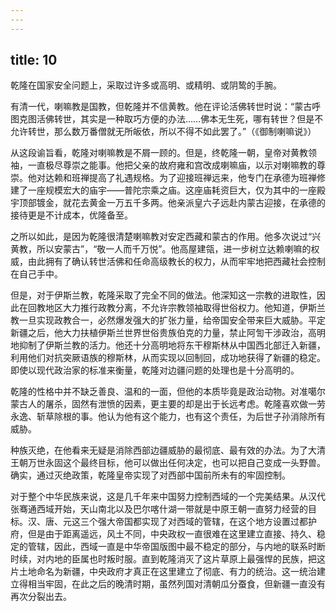```yaml
---
---
---
```

title: 10
---



乾隆在国家安全问题上，采取过许多或高明、或精明、或阴鸷的手腕。

有清一代，喇嘛教是国教，但乾隆并不信黄教。他在评论活佛转世时说：“蒙古呼图克图活佛转世，其实是一种取巧方便的办法……佛本无生死，哪有转世？但是不允许转世，那么数万番僧就无所皈依，所以不得不如此罢了。”（《御制喇嘛说》）

从这段谕旨看，乾隆对喇嘛教是不屑一顾的。但是，终乾隆一朝，皇帝对黄教领袖，一直极尽尊崇之能事。他把父亲的故府雍和宫改成喇嘛庙，以示对喇嘛教的尊崇。他对达赖和班禅提高了礼遇规格。为了迎接班禅远来，他专门在承德为班禅修建了一座规模宏大的庙宇——普陀宗乘之庙。这座庙耗资巨大，仅为其中的一座殿宇顶部镀金，就花去黄金一万五千多两。他亲派皇六子远赴内蒙古迎接，在承德的接待更是不计成本，优隆备至。

之所以如此，是因为乾隆很清楚喇嘛教对安定西藏和蒙古的作用。他多次说过“兴黄教，所以安蒙古”，“敬一人而千万悦”。他高屋建瓴，进一步树立达赖喇嘛的权威，由此拥有了确认转世活佛和任命高级教长的权力，从而牢牢地把西藏社会控制在自己手中。

但是，对于伊斯兰教，乾隆采取了完全不同的做法。他深知这一宗教的进取性，因此在回教地区大力推行政教分离，不允许宗教领袖取得世俗权力。他知道，伊斯兰教一旦实现政教合一，必然爆发强大的扩张力量，给帝国安全带来巨大威胁。平定新疆之后，他大力扶植伊斯兰世界世俗贵族伯克的力量，禁止阿訇干涉政治，高明地抑制了伊斯兰教的活力。他还十分高明地将东干穆斯林从中国西北部迁入新疆，利用他们对抗突厥语族的穆斯林，从而实现以回制回，成功地获得了新疆的稳定。即使以现代政治家的标准来衡量，乾隆对边疆问题的处理也是十分高明的。

乾隆的性格中并不缺乏善良、温和的一面，但他的本质毕竟是政治动物。对准噶尔蒙古人的屠杀，固然有泄愤的因素，更主要的却是出于长远考虑。乾隆喜欢做一劳永逸、斩草除根的事。他认为他有这个能力，也有这个责任，为后世子孙消除所有威胁。

种族灭绝，在他看来无疑是消除西部边疆威胁的最彻底、最有效的办法。为了大清王朝万世永固这个最终目标，他可以做出任何决定，也可以把自己变成一头野兽。确实，通过灭绝政策，乾隆皇帝实现了对西部中国前所未有的牢固控制。

对于整个中华民族来说，这是几千年来中国努力控制西域的一个完美结果。从汉代张骞通西域开始，天山南北以及巴尔喀什湖一带就是中原王朝一直努力经营的目标。汉、唐、元这三个强大帝国都实现了对西域的管辖，在这个地方设置过都护府，但是由于距离遥远，风土不同，中央政权一直很难在这里建立直接、持久、稳定的管辖，因此，西域一直是中华帝国版图中最不稳定的部分，与内地的联系时断时续，对内地的臣属也时叛时服。直到乾隆消灭了这片草原上最强悍的民族，把这片土地命名为新疆，中央政府才真正在这里建立了彻底、有力的统治。这一统治建立得相当牢固，在此之后的晚清时期，虽然列国对清朝瓜分蚕食，但新疆一直没有再次分裂出去。
